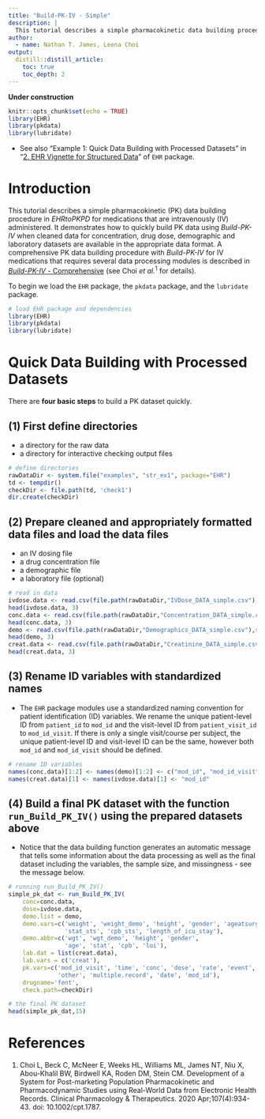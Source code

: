 ```yaml
---
title: "Build-PK-IV - Simple"
description: |
  This tutorial describes a simple pharmacokinetic data building procedure without using additional data processing modules for medications that are intravenously administered.
author:
  - name: Nathan T. James, Leena Choi
output:
  distill::distill_article:
    toc: true
    toc_depth: 2
---
```


**Under construction**

```r
knitr::opts_chunk$set(echo = TRUE)
library(EHR)
library(pkdata)
library(lubridate)
```

* See also "Example 1: Quick Data Building with Processed Datasets" in "[2. EHR Vignette for Structured Data](https://cran.r-project.org/web/packages/EHR/vignettes/ehr_vignette_02_str.html)" of `EHR` package.

# Introduction
This tutorial describes a simple pharmacokinetic (PK) data building procedure in *EHRtoPKPD* for medications that are intravenously (IV) administered. It demonstrates how to quickly build PK data using *Build-PK-IV* when cleaned data for concentration, drug dose, demographic and laboratory datasets are available in the appropriate data format. A comprehensive PK data building procedure with *Build-PK-IV* for IV medications that requires several data processing modules is described in [*Build-PK-IV* - Comprehensive](Build-PK-IV-comprehensive.html) (see Choi *et al.*$^{1}$ for details).

To begin we load the `EHR` package, the `pkdata` package, and the `lubridate` package. 

```r
# load EHR package and dependencies
library(EHR)
library(pkdata)
library(lubridate)
```

# Quick Data Building with Processed Datasets

There are **four basic steps** to build a PK dataset quickly.

## (1) First define directories
* a directory for the raw data
* a directory for interactive checking output files

```r
# define directories
rawDataDir <- system.file("examples", "str_ex1", package="EHR")
td <- tempdir()
checkDir <- file.path(td, 'check1')
dir.create(checkDir)
```

## (2) Prepare cleaned and appropriately formatted data files and load the data files
* an IV dosing file
* a drug concentration file
* a demographic file
* a laboratory file (optional)

```r
# read in data
ivdose.data <- read.csv(file.path(rawDataDir,"IVDose_DATA_simple.csv"),stringsAsFactors = FALSE)
head(ivdose.data, 3)
conc.data <- read.csv(file.path(rawDataDir,"Concentration_DATA_simple.csv"),stringsAsFactors = FALSE)
head(conc.data, 3)
demo <- read.csv(file.path(rawDataDir,"Demographics_DATA_simple.csv"),stringsAsFactors = FALSE)
head(demo, 3)
creat.data <- read.csv(file.path(rawDataDir,"Creatinine_DATA_simple.csv"),stringsAsFactors = FALSE)
head(creat.data, 3)

```

## (3) Rename ID variables with standardized names
* The `EHR` package modules use a standardized naming convention for patient identification (ID) variables. We rename the unique patient-level ID from `patient_id` to `mod_id` and the visit-level ID from `patient_visit_id` to `mod_id_visit`. If there is only a single visit/course per subject, the unique patient-level ID and visit-level ID can be the same, however both `mod_id` and `mod_id_visit` should be defined.

```r
# rename ID variables
names(conc.data)[1:2] <- names(demo)[1:2] <- c("mod_id", "mod_id_visit")
names(creat.data)[1] <- names(ivdose.data)[1] <- "mod_id"

```


## (4) Build a final PK dataset with the function `run_Build_PK_IV()` using the prepared datasets above
* Notice that the data building function generates an automatic message that tells some information about the data processing as well as the final dataset including the variables, the sample size, and missingness - see the message below.

```r
# running run_Build_PK_IV()
simple_pk_dat <- run_Build_PK_IV(
    conc=conc.data,
    dose=ivdose.data,
    demo.list = demo,
    demo.vars=c('weight', 'weight_demo', 'height', 'gender', 'ageatsurgery',
                'stat_sts', 'cpb_sts', 'length_of_icu_stay'),
    demo.abbr=c('wgt', 'wgt_demo', 'height', 'gender',
                'age', 'stat', 'cpb', 'loi'),
    lab.dat = list(creat.data),
    lab.vars = c('creat'),
    pk.vars=c('mod_id_visit', 'time', 'conc', 'dose', 'rate', 'event',
              'other', 'multiple.record', 'date', 'mod_id'),
    drugname='fent',
    check.path=checkDir)
```

```r
# the final PK dataset
head(simple_pk_dat,15)
```


# References
1. Choi L, Beck C, McNeer E, Weeks HL, Williams ML, James NT, Niu X, Abou-Khalil BW, Birdwell KA, Roden DM, Stein CM. Development of a System for Post-marketing Population Pharmacokinetic and Pharmacodynamic Studies using Real-World Data from Electronic Health Records. Clinical Pharmacology & Therapeutics. 2020 Apr;107(4):934-43. doi: 10.1002/cpt.1787.
